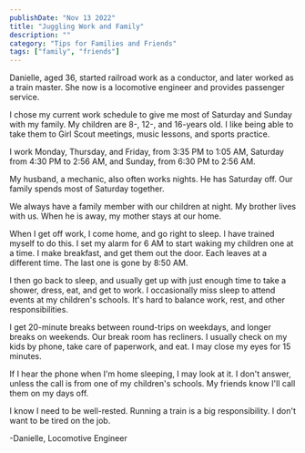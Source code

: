 ```yaml
---
publishDate: "Nov 13 2022"
title: "Juggling Work and Family"
description: ""
category: "Tips for Families and Friends"
tags: ["family", "friends"]
---
```



Danielle, aged 36, started railroad work as a conductor, and later worked as a train master. She now is a locomotive engineer and provides passenger service.

I chose my current work schedule to give me most of Saturday and Sunday with my family. My children are 8-, 12-, and 16-years old. I like being able to take them to Girl Scout meetings, music lessons, and sports practice.

I work Monday, Thursday, and Friday, from 3:35 PM to 1:05 AM, Saturday from 4:30 PM to 2:56 AM, and Sunday, from 6:30 PM to 2:56 AM.

My husband, a mechanic, also often works nights. He has Saturday off. Our family spends most of Saturday together.

We always have a family member with our children at night. My brother lives with us. When he is away, my mother stays at our home.

When I get off work, I come home, and go right to sleep. I have trained myself to do this. I set my alarm for 6 AM to start waking my children one at a time. I make breakfast, and get them out the door. Each leaves at a different time. The last one is gone by 8:50 AM.

I then go back to sleep, and usually get up with just enough time to take a shower, dress, eat, and get to work. I occasionally miss sleep to attend events at my children's schools. It's hard to balance work, rest, and other responsibilities.

I get 20-minute breaks between round-trips on weekdays, and longer breaks on weekends. Our break room has recliners. I usually check on my kids by phone, take care of paperwork, and eat. I may close my eyes for 15 minutes.

If I hear the phone when I'm home sleeping, I may look at it. I don't answer, unless the call is from one of my children's schools. My friends know I'll call them on my days off.

I know I need to be well-rested. Running a train is a big responsibility. I don't want to be tired on the job.

-Danielle, Locomotive Engineer
